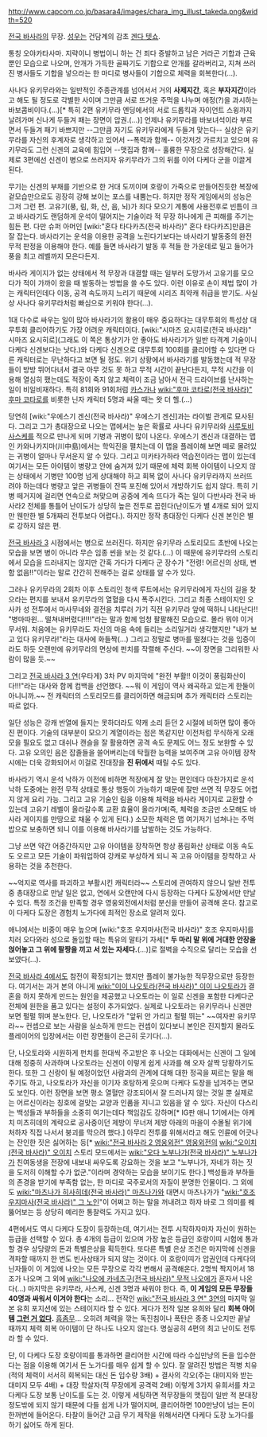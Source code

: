 http://www.capcom.co.jp/basara4/images/chara_img_illust_takeda.png&width=520

[[전국 바사라]]의 무장. [[성우]]는 건담계의 감초 [[겐다 텟쇼]].

통칭 오야카타사마. 지략이니 병법이니 하는 건 죄다 증발하고 남은 거라곤 기합과 근육 뿐인 모습으로 나오며, 안개가 가득한 골짜기도 기합으로 안개를 갈라버리고, 지쳐 쓰러진 병사들도 기합을 넣으라는 한 마디로 병사들이 기합으로 체력을 회복한다(…).

사나다 유키무라와는 일반적인 주종관계를 넘어서서 거의 '''사제지간''', 혹은 '''부자지간'''이라고 해도 될 정도로 각별한 사이며 그만큼 서로 뜨거운 주먹을 나누며 애정(?)을 과시하는 바보콤비이다.(...)[* 특히 2편 유키무라 엔딩에서의 서로 드롭킥과 자이언트 스윙까지 날려가며 신나게 두들겨 패는 장면이 압권.(...)] 언제나 유키무라를 바보녀석이라 부르면서 두들겨 패기 바쁘지만 --그만큼 자기도 유키무라에게 두들겨 맞는다-- 실상은 유키무라를 자신의 후계자로 생각하고 있어서 --폭력과 함께-- 이것저것 가르치고 있으며 유키무라도 그런 신겐의 교육에 힘입어 --맷집과 함께-- 훌륭한 무장으로 성장해간다. 실제로 3편에선 신겐이 병으로 쓰러지자 유키무라가 그의 뒤를 이어 다케다 군을 이끌게 된다.

무기는 신겐의 부채를 기반으로 한 거대 도끼이며 호랑이 가죽으로 만들어진듯한 복장에 겉모습만으로도 굉장히 강해 보이는 포스를 내뿜는다. 하지만 정작 게임에서의 성능은 그저 그런 편. 고유기(풍, 림, 화, 산, 음, 뇌)가 죄다 모으기 계통에 사용전후로 빈틈이 크고 바사라기도 랜덤하게 운석이 떨어지는 기술이라 적 무장 하나에게 큰 피해를 주기는 힘든 편. 다만 슈퍼 아머인 [wiki:"혼다 타다카츠(전국 바사라)" 혼다 타다카츠]만큼은 잘 잡는다. 바사라기는 운석을 이용한 공격을 노린다기보다는 바사라기 발동중의 완전 무적 판정을 이용해야 한다. 예를 들면 바사라기 발동 후 적들 한 가운데로 밀고 들어가 풍을 최고 레벨까지 모은다든지.

바사라 게이지가 없는 상태에서 적 무장과 대결할 때는 일부러 도망가서 고유기를 모으다가 적이 가까이 왔을 때 발동하는 방법을 쓸 수도 있다. 이런 이유로 손이 제법 많이 가는 캐릭터인데다 이동, 공격 속도까지 느리기 때문에 시리즈 최약캐 취급을 받기도. 사실상 사나다 유키무라처럼 빠심으로 키워야 한다(…).

1대 다수로 싸우는 일이 많아 바사라기의 활용이 매우 중요하다는 대무투회의 특성상 대무투회 클리어하기도 가장 어려운 캐릭터이다. [wiki:"시마즈 요시히로(전국 바사라)" 시마즈 요시히로](그래도 이 쪽은 통상기가 안 좋아도 바사라기가 일반 타격계 기술이니 다케다 신겐보다는 낫다.)와 다케다 신겐으로 대무투회 100회를 클리어할 수 있다면 다른 캐릭터로는 무난하다고 보면 될 정도. 위기 상황에서 바사라기를 발동했는데 적 무장들이 방방 뛰어다녀서 결국 아무 것도 못 하고 무적 시간이 끝난다든지, 무적 시간을 이용해 열심히 팼는데도 적장이 죽지 않고 체력이 조금 남아서 전극 드라이브를 난사하는 일이 비일비재하다. 특히 81회와 91회처럼 [[카스가]]나 [[wiki:"후마 코타로(전국 바사라)" 후마 코타로]]를 비롯한 닌자 캐릭터 5명과 싸울 때는 왓 더 헬.(...)

당연히 [wiki:"우에스기 겐신(전국 바사라)" 우에스기 겐신]과는 라이벌 관계로 묘사된다. 그리고 그가 총대장으로 나오는 맵에서는 높은 확률로 사나다 유키무라와 [[사루토비 사스케]]를 적으로 만나게 되며 기병과 귀병이 많이 나온다. 우에스기 겐신과 대결하는 맵인 카와나카지마(川中島)에서는 학익진을 펼치는데 이 맵을 플레이해 보면 떼로 몰려있는 귀병이 얼마나 무서운지 알 수 있다. 그리고 미카타가하라 역습전이라는 맵이 있는데 여기서는 모든 아이템이 병량고 안에 숨겨져 있기 때문에 체력 회복 아이템이 나오지 않는 상태에서 기병만 100명 넘게 상대해야 하고 회복 없이 사나다 유키무라까지 쓰러뜨려야 하는데다 병량고 앞은 귀병들이 잔뜩 포진해 있어서 개방하기도 쉽지 않다. 특히 기병 떼거지에 걸리면 연속으로 쳐맞으며 공중에 계속 뜨다가 죽는 일이 다반사라 전국 바사라2 전체를 통틀어 난이도가 상당히 높은 전투로 꼽힌다(난이도가 별 4개로 되어 있지만 웬만한 별 5개짜리 전투보다 어렵다.). 하지만 정작 총대장인 다케다 신겐 본인은 별로 강하지 않은 편. 

[[전국 바사라 3]] 시점에서는 병으로 쓰러진다. 하지만 유키무라 스토리모드 초반에 나오는 모습을 보면 병이 아니라 무슨 임종 씬을 보는 것 같다.(...) 이 때문에 유키무라의 스토리에서 모습을 드러내지는 않지만 간혹 가다가 다케다 군 장수가 "전령! 어르신의 상태, 변함 없음!!"이라는 말로 간간히 전해주는 걸로 상태를 알 수가 있다.

그러나 유키무라의 2회차 이후 스토리인 청색 루트에서는 유키무라에게 자신의 길을 찾으라는 편지를 보내서 유키무라의 열혈을 다시 폭주시킨다. 그리고 최종 스테이지인 오사카 성 전투에서 마사무네와 결전을 치루러 가기 직전 유키무라 앞에 떡하니 나타난다!! "병마따윈… 떨쳐내버렸다!!!!"라는 말과 함께 엄청 팔팔해진 모습으로. 몰라 뭐야 이거 무서워. 처음에는 유키무라도 자신의 마음 속에 들리는 소리일거라 생각했지만 "내가 보고 있다 유키무라!"라는 대사에 화들짝(…) 그리고 정말로 병마를 떨쳤다는 것을 입증이라도 하듯 오랜만에 유키무라의 면상에 펀치를 작렬해 주신다. ~~이 장면을 그리워한 사람이 많을 듯.~~ 

그리고 [[전국 바사라 3 연]](우타게) 3차 PV 마지막에 "완전 부활!! 이것이 풍림화산이다!!!"라는 대사와 함께 컴백을 선언했다. ~~뭐 이 게임이 역사 왜곡하고 있는게 한둘이 아니니까.~~ 전 캐릭터의 스토리모드를 클리어하면 해금되며 추가 캐릭터라 스토리는 따로 없다. 

일단 성능은 강캐 반열에 들지는 못하더라도 약캐 소리 듣던 2 시절에 비하면 많이 좋아진 편이다. 기술의 대부분이 모으기 계열이라는 점은 똑같지만 이전처럼 무식하게 오래 모을 필요도 없고 대쉬나 캔슬을 잘 활용하면 공격 속도 문제도 어느 정도 보완할 수 있다. 고유 오의인 음은 잡졸들을 쓸어버리는데 탁월한 능력을 보여주며 고유 아이템 장착시에는 더욱 강화되어서 이걸로 진대장을 '''진 뒤에서''' 때릴 수도 있다.

바사라기 역시 운석 낙하가 이전에 비하면 적장에게 잘 맞는 편인데다 마찬가지로 운석 낙하 도중에는 완전 무적 상태로 통상 행동이 가능하기 때문에 잘만 쓰면 적 무장도 어렵지 않게 요리 가능. 그리고 고유 기술인 림을 이용해 체력을 바사라 게이지로 교환할 수 있는데 고유기 레벨이 올라갈수록 교환 효율이 올라가며(즉, 체력을 조금만 소모해도 바사라 게이지를 만땅으로 채울 수 있게 된다.) 소모한 체력은 맵 여기저기 넘쳐나는 주먹밥으로 보충하면 되니 이를 이용해 바사라기를 남발하는 것도 가능하다. 

그냥 쓰면 약간 어중간하지만 고유 아이템을 장착하면 항상 풍림화산 상태로 이동 속도도 오르고 모든 기술이 파워업하여 강캐로 부상하게 되니 꼭 고유 아이템을 장착하고 사용하는 것을 추천한다. 

~~억지로 역사를 파괴하고 부활시킨 캐릭터라~~ 스토리에 관여하지 않으니 일반 전투중 총대장으로 만날 일은 없고, 연에서 오랜만에 다시 등장하는 다케다 도장에서만 만날 수 있다. 특정 조건을 만족할 경우 영웅외전에서처럼 분신을 만들어 공격해 온다. 참고로 이 다케다 도장은 경험치 노가다에 최적인 장소로 알려져 있다.

애니에서는 비중이 매우 높으며 [wiki:"호조 우지마사(전국 바사라)" 호조 우지마사]를 치러 오다와라 성으로 돌입할 때는 특유의 말타기 자세[* '''두 마리 말 위에 거대한 안장을 얹어놓고 그 위에 팔짱을 끼고 서 있는 자세다.'''(...)]로 절벽을 수직으로 달리는 모습을 선보였다(…).

[[전국 바사라 4]]에서도 참전이 확정되기는 했지만 플레이 불가능한 적무장으로만 등장한다. 여기서는 과거 본의 아니게 [[wiki:"이이 나오토라(전국 바사라)" 이이 나오토라]]가 결혼을 하지 못하게 만드는 원인을 제공했고 나오토라는 이 일로 신겐을 포함한 다케다군 전체에 원한을 품고 있다는 설정이 추가되었다. 실제로 나오토라는 유키무라나 신겐만 보면 펄펄 뛰며 분노한다. 단, 나오토라가 "앞뒤 안 가리고 펄펄 뛰는" ~~여자판 유키무라~~ 컨셉으로 보는 사람을 실소하게 만드는 컨셉이 있다보니 본인은 진지할지 몰라도 플레이어의 입장에서는 이런 장면들이 은근히 웃기다(...). 

단, 나오토라와 시원하게 펀치를 한대씩 주고받은 후 나오는 대화에서는 신겐이 그 일에 대해 정중히 사과하며 나오토라는 신겐이 이렇게 쉽게 사과를 해 오자 살짝 당황하기도 한다. 또한 그 신랑이 될 예정이었던 사람과의 관계에 대해 대한 정곡을 찌르는 말을 해 주기도 하고, 나오토라가 자신을 이기자 호탕하게 웃으며 다케다 도장을 넘겨주는 면모도 보인다. 이런 장면을 보면 평소 열혈만 강조되어서 잘 드러나지 않는 것일 뿐 실제로는 어르신이라는 칭호에 걸맞는 교양과 인품을 지니고 있음을 알 수 있다. 자신이 다스리는 백성들과 부하들을 소중히 여기는데다 책임감도 강하며[* IG판 애니 1기에서는 아케치 미츠히데의 계략으로 공사중이던 제방이 무너져 제방 아래의 마을이 수몰될 위기에 처하자 직접 나서서 붕괴를 막으려 했다.] 아무리 전투를 위해서라고 해도 인륜에 어긋나는 잔인한 짓은 싫어하는 등[* [[wiki:"전국 바사라 2 영웅외전" 영웅외전]]의 [[wiki:"오이치(전국 바사라)" 오이치]] 스토리 모드에서는 [[wiki:"오다 노부나가(전국 바사라)" 노부나가]]가 친여동생을 전장에 내보내 싸우도록 강요하는 것을 보고 "노부나가, 자네가 하는 짓을 도저히 이해할 수가 없군."이라며 경악하는 모습을 보이기도 한다.] 백성들과 부하들의 존경을 받기에 부족함 없는, 한 마디로 국주로서의 자질이 분명한 인물이다. 그 외에도 [[wiki:"마츠나가 히사히데(전국 바사라)" 마츠나가]]와 대면시 마츠나가가 "[[wiki:"호조 우지마사(전국 바사라)" 그 노인]]"이 어쩌고 하는 말을 꺼내려고 하자 바로 그 의미를 꿰뚫어보는 등 상당히 예리한 통찰력도 가지고 있다. 

4편에서도 역시 다케다 도장이 등장하는데, 여기서는 전투 시작하자마자 자신이 원하는 등급을 선택할 수 있다. 총 4개의 등급이 있으며 가장 높은 등급인 호랑이띠 시험에 통과할 경우 상당량의 돈과 특별은상을 획득한다. 또다른 특별 은상 조건은 마지막에 신겐을 격파할 때까지 한 번도 빈사상태가 되지 않는 것이다. 이 호랑이띠가 압권인데 다케다의 닌자들이 이 게임에 나오는 모든 무장으로 각각 변해서 공격해온다. 2명씩 짝지어서 18조가 나오며 그 외에 [[wiki:"나오에 카네츠구(전국 바사라)" 무적 나오에]]가 혼자서 나온다(...) 마지막은 유키무라, 사스케, 신겐 3명과 싸워야 한다. 즉, '''이 게임의 모든 무장들 40명과 싸워서 이겨야 한다'''는 소리... 전작인 [[wiki:"전국 바사라 3 연" 3연]]의 마지막 일본 유희 포지션에 있는 스테이지라 할 수 있다. 게다가 전작 일본 유희와 달리 '''회복 아이템 [[그런 거 없다]].''' [[흠좀무]]... 오히려 체력을 깎는 독진침이나 폭탄은 종종 나오지만 끝날 때까지 체력 회복 아이템이 단 하나도 나오지 않는다. 명실공히 4편의 최고 난이도 전투라 할 수 있다. 

단, 이 다케다 도장 호랑이띠를 통과하면 클리어한 시간에 따라 수십만냥의 돈을 입수한다는 점을 이용해 여기서 돈 노가다를 매우 쉽게 할 수 있다. 잘 알려진 방법은 적병 치유(적의 체력이 서서히 회복되는 대신 돈 입수량 3배) + 결사의 각오(주는 대미지와 받는 대미지 모두 4배) + 대장 학살자(적 무장에게 공격력 2배) 이렇게 3가지 유희서를 차고 다케다 도장 보통 난이도를 도는 것. 이렇게 세팅하면 적무장들의 맷집이 일반 적 분대장 정도밖에 되지 않기 때문에 다들 쉽게 나가 떨어지며, 클리어하면 100만냥이 넘는 돈이 한꺼번에 들어온다. 타찰이 들어간 고급 무기 제작을 위해서라면 다케다 도장 노가다를 하기 싫어도 하게 된다. 
